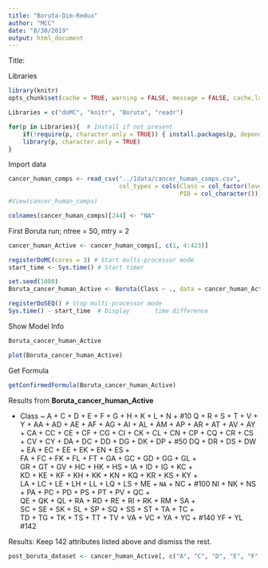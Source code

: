 ```yaml
---
title: "Boruta-Dim-Redux"
author: "MCC"
date: "8/30/2019"
output: html_document
---
```


Title:

Libraries  
```r
library(knitr)
opts_chunk$set(cache = TRUE, warning = FALSE, message = FALSE, cache.lazy = FALSE)

Libraries = c("doMC", "knitr", "Boruta", "readr")

for(p in Libraries){  # Install if not present
    if(!require(p, character.only = TRUE)) { install.packages(p, dependencies = T) }
    library(p, character.only = TRUE)
}
```

Import data
```r
cancer_human_comps <- read_csv("../1data/cancer_human_comps.csv",
                               col_types = cols(Class = col_factor(levels = c("0","1")), 
                                                PID = col_character()))
#View(cancer_human_comps)

colnames(cancer_human_comps)[244] <- "NA" 
```
First Boruta run; ntree = 50, mtry = 2
```r
cancer_human_Active <- cancer_human_comps[, c(1, 4:423)]

registerDoMC(cores = 3) # Start multi-processor mode
start_time <- Sys.time() # Start timer

set.seed(1000)
Boruta_cancer_human_Active <- Boruta(Class ~ ., data = cancer_human_Active, doTrace = 1, mtry = 2, ntree = 500)

registerDoSEQ() # Stop multi-processor mode
Sys.time() - start_time  # Display       time difference
```
Show Model Info
```r
Boruta_cancer_human_Active
```

```r
plot(Boruta_cancer_human_Active)
```

Get Formula
```r
getConfirmedFormula(Boruta_cancer_human_Active)
```

Results from **Boruta_cancer_human_Active**

- Class ~ A + C + D + E + F + G + H + K + L + N +                 #10
          Q + R + S + T + V + Y + AA + AD + AE + AF + 
          AG + AI + AL + AM + AP + AR + AT + AV + AY + CA +
          CC + CE + CF + CG + CI + CK + CL + CN + CP + CQ + 
          CR + CS + CV + CY + DA + DC + DD + DG + DK + DP +       #50
          DQ + DR + DS + DW + EA + EC + EE + EK + EN + ES +     
          FA + FC + FK + FL + FT + GA + GC + GD + GG + GL +      
          GR + GT + GV + HC + HK + HS + IA + ID + IG + KC +         
          KD + KE + KF + KH + KK + KN + KQ + KR + KS + KY +       
          LA + LC + LE + LH + LL + LQ + LS + ME + `NA` + NC +     #100
          NI + NK + NS + PA + PC + PD + PS + PT + PV + QC +      
          QE + QK + QL + RA + RD + RE + RI + RK + RM + SA +      
          SC + SE + SK + SL + SP + SQ + SS + ST + TA + TC +      
          TD + TG + TK + TS + TT + TV + VA + VC + YA + YC +       #140
          YF + YL                                                 #142


Results: Keep 142 attributes listed above and dismiss the rest.


```r
post_boruta_dataset <- cancer_human_Active[, c("A", "C", "D", "E", "F", "G", "H", "K", "L", "N", "Q", "R", "S", "T", "V", "Y", "AA", "AD", "AE", "AF", "AG", "AI", "AL", "AM", "AP", "AR", "AT", "AV", "AY", "CA", "CC", "CE", "CF", "CG", "CI", "CK", "CL", "CN", "CP", "CQ", "CR", "CS", "CV", "CY", "DA", "DC", "DD", "DG", "DK", "DP", "DQ", "DR", "DS", "DW", "EA", "EC", "EE", "EK", "EN", "ES", "FA", "FC", "FK", "FL", "FT", "GA", "GC", "GD", "GG", "GL", "GR", "GT", "GV", "HC", "HK", "HS", "IA", "ID", "IG", "KC", "KD", "KE", "KF", "KH", "KK", "KN", "KQ", "KR", "KS", "KY", "LA", "LC", "LE", "LH", "LL", "LQ", "LS", "ME", "NA", "NC", "NI", "NK", "NS", "PA", "PC", "PD", "PS", "PT", "PV", "QC", "QE", "QK", "QL", "RA", "RD", "RE", "RI", "RK", "RM", "SA", "SC", "SE", "SK", "SL", "SP", "SQ", "SS", "ST", "TA", "TC", "TD", "TG", "TK", "TS", "TT", "TV", "VA", "VC", "YA", "YC", "YF", "YL")]
```











